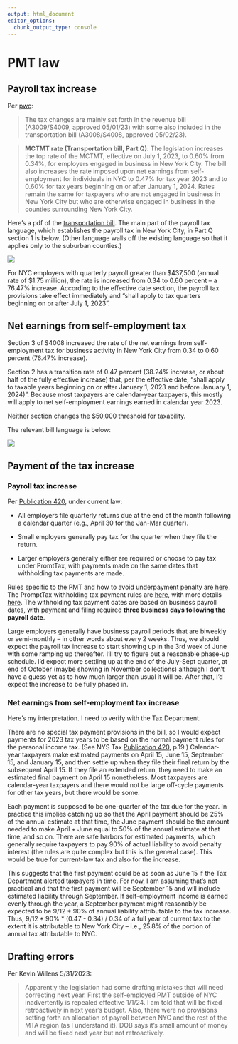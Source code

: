 ```yaml
---
output: html_document
editor_options: 
  chunk_output_type: console
---
```


# PMT law

## Payroll tax increase

Per [pwc](https://www.pwc.com/us/en/services/tax/library/new-york-budget-adopts-various-tax-increases-other-changes.html):

> The tax changes are mainly set forth in the revenue bill (A3009/S4009, approved 05/01/23) with some also included in the transportation bill (A3008/S4008, approved 05/02/23).

> **MCTMT rate (Transportation bill, Part Q)**: The legislation increases the top rate of the MCTMT, effective on July 1, 2023, to 0.60% from 0.34%, for employers engaged in business in New York City. The bill also increases the rate imposed upon net earnings from self-employment for individuals in NYC to 0.47% for tax year 2023 and to 0.60% for tax years beginning on or after January 1, 2024. Rates remain the same for taxpayers who are not engaged in business in New York City but who are otherwise engaged in business in the counties surrounding New York City.

Here's a pdf of the [transportation bill](https://legislation.nysenate.gov/pdf/bills/2023/S4008C). The main part of the payroll tax language, which establishes the payroll tax in New York City, in Part Q section 1 is below. (Other language walls off the existing language so that it applies only to the suburban counties.)

![](images/image-188368306.png)

For NYC employers with quarterly payroll greater than \$437,500 (annual rate of \$1.75 million), the rate is increased from 0.34 to 0.60 percent -- a 76.47% increase. According to the effective date section, the payroll tax provisions take effect immediately and "shall apply to tax quarters beginning on or after July 1, 2023".

## Net earnings from self-employment tax

Section 3 of S4008 increased the rate of the net earnings from self-employment tax for business activity in New York City from 0.34 to 0.60 percent (76.47% increase).

Section 2 has a transition rate of 0.47 percent (38.24% increase, or about half of the fully effective increase) that, per the effective date, "shall apply to taxable years beginning on or after January 1, 2023 and before January 1, 2024)". Because most taxpayers are calendar-year taxpayers, this mostly will apply to net self-employment earnings earned in calendar year 2023.

Neither section changes the \$50,000 threshold for taxability.

The relevant bill language is below:

![](images/image-1729320562.png)

## Payment of the tax increase

### Payroll tax increase

Per [Publication 420](https://www.tax.ny.gov/pdf/publications/mctmt/pub420.pdf), under current law:

-   All employers file quarterly returns due at the end of the month following a calendar quarter (e.g., April 30 for the Jan-Mar quarter).

-   Small employers generally pay tax for the quarter when they file the return.

-   Larger employers generally either are required or choose to pay tax under PromtTax, with payments made on the same dates that withholding tax payments are made.

Rules specific to the PMT and how to avoid underpayment penalty are [here](https://www.tax.ny.gov/bus/mctmt/prompt.htm). The PromptTax withholding tax payment rules are [here](https://www.tax.ny.gov/bus/prompt/wt/wttoc2005.htm), with more details [here](https://www.tax.ny.gov/pdf/current_forms/promptax/tr370n.pdf). The withholding tax payment dates are based on business payroll dates, with payment and filing required **three business days following the payroll date**.

Large employers generally have business payroll periods that are biweekly or semi-monthly -- in other words about every 2 weeks. Thus, we should expect the payroll tax increase to start showing up in the 3rd week of June with some ramping up thereafter. I'll try to figure out a reasonable phase-up schedule. I'd expect more settling up at the end of the July-Sept quarter, at end of October (maybe showing in November collections) although I don't have a guess yet as to how much larger than usual it will be. After that, I'd expect the increase to be fully phased in.

### Net earnings from self-employment tax increase

Here's my interpretation. I need to verify with the Tax Department.

There are no special tax payment provisions in the bill, so I would expect payments for 2023 tax years to be based on the normal payment rules for the personal income tax. (See NYS Tax [Publication 420](https://www.tax.ny.gov/pdf/publications/mctmt/pub420.pdf), p.19.) Calendar-year taxpayers make estimated payments on April 15, June 15, September 15, and January 15, and then settle up when they file their final return by the subsequent April 15. If they file an extended return, they need to make an estimated final payment on April 15 nonetheless. Most taxpayers are calendar-year taxpayers and there would not be large off-cycle payments for other tax years, but there would be some.

Each payment is supposed to be one-quarter of the tax due for the year. In practice this implies catching up so that the April payment should be 25% of the annual estimate at that time, the June payment should be the amount needed to make April + June equal to 50% of the annual estimate at that time, and so on. There are safe harbors for estimated payments, which generally require taxpayers to pay 90% of actual liability to avoid penalty interest (the rules are quite complex but this is the general case). This would be true for current-law tax and also for the increase.

This suggests that the first payment could be as soon as June 15 if the Tax Department alerted taxpayers in time. For now, I am assuming that's not practical and that the first payment will be September 15 and will include estimated liability through September. If self-employment income is earned evenly through the year, a September payment might reasonably be expected to be 9/12 \* 90% of annual liability attributable to the tax increase. Thus, 9/12 \* 90% \* (0.47 - 0.34) / 0.34 of a full year of current tax to the extent it is attributable to New York City -- i.e., 25.8% of the portion of annual tax attributable to NYC.

## Drafting errors

Per Kevin Willens 5/31/2023:

> Apparently the legislation had some drafting mistakes that will need correcting next year. First the self-employed PMT outside of NYC inadvertently is repealed effective 1/1/24. I am told that will be fixed retroactively in next year's budget. Also, there were no provisions setting forth an allocation of payroll between NYC and the rest of the MTA region (as I understand it). DOB says it's small amount of money and will be fixed next year but not retroactively.
